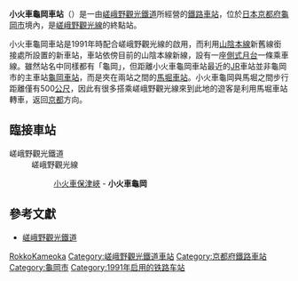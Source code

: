 {{noteTA
|T=zh-tw:小火車龜岡車站;zh-hk:小火車龜岡站;zh-cn:小火车龟冈站;
|1=zh-tw:龜岡車站;zh-hk:龜岡站;zh-cn:龟冈站;
}}
{{日本車站資訊
|公司色 = #0072bc
|文字色 = 
|站名 = 小火車龜岡車站
|圖片 =Truck KAMEOKA station-201106.jpg
|pxl = 
|圖片說明 = 
|日文原名 =トロッコ亀岡
|平假名 =トロッコかめおか
|羅馬拼音 =Torokko-Kameoka
|副站名 = 
|電報略號 =トロカオ
|車站編號 =
|所在地 = [[京都府|京都府]][[龜岡市|龜岡市]]篠町馬堀
|車站構造 = [[地面車站|地面車站]]
|月台配置 = 1面1線
|啟用年月日 = 1991年4月27日
|廢站年月日 = 
|上下車人次 =
|統計年度 =
|轉車 = [[馬堀車站|馬堀車站]]（[[JR西日本|JR西日本]][[嵯峨野線|嵯峨野線]]）
|備註 =
|adjacent = {{Adjacent stations|system=嵯峨野觀光鐵道|line=嵯峨野觀光線|left=小火車保津峽|note-left=3.9km|note-mid=距離[[小火車嵯峨站|小火車嵯峨]]7.3km}}
}}
'''小火車龜岡車站'''（{{lang|ja|トロッコ亀岡駅}}）是一由[[嵯峨野觀光鐵道|嵯峨野觀光鐵道]]所經營的[[鐵路車站|鐵路車站]]，位於[[日本|日本]][[京都府|京都府]][[龜岡市|龜岡市]]境內，是[[嵯峨野觀光線|嵯峨野觀光線]]的終點站。

小火車龜岡車站是1991年時配合嵯峨野觀光線的啟用，而利用[[山陰本線|山陰本線]]新舊線銜接處所設置的新車站，車站依傍目前的山陰本線新線，設有一座[[側式月台|側式月台]]一條乘車線。雖然站名中同樣都有「龜岡」，但距離小火車龜岡車站最近的[[JR|JR]]車站並非龜岡市的主車站[[龜岡車站|龜岡車站]]，而是夾在兩站之間的[[馬堀車站|馬堀車站]]。小火車龜岡與馬堀之間步行距離僅有500[[公尺|公尺]]，因此有很多搭乘嵯峨野觀光線來到此地的遊客是利用馬堀車站轉車，返回[[京都|京都]]方向。

==臨接車站==
;嵯峨野觀光鐵道
:嵯峨野觀光線
::[[小火車保津峽車站|小火車保津峽]] - '''小火車龜岡'''

==參考文獻==
*{{ja}}[http://www.sagano-kanko.co.jp/ 嵯峨野觀光鐵道] {{Wayback|url=http://www.sagano-kanko.co.jp/ |date=20101129012339 }}


{{嵯峨野觀光線}}
{{japan-rail-stub}}

{{DEFAULTSORT:Torokko-Kameoka}}
[[Category:日本鐵路車站_To|RokkoKameoka]]
[[Category:嵯峨野觀光鐵道車站|Category:嵯峨野觀光鐵道車站]]
[[Category:京都府鐵路車站|Category:京都府鐵路車站]]
[[Category:龜岡市|Category:龜岡市]]
[[Category:1991年启用的铁路车站|Category:1991年启用的铁路车站]]